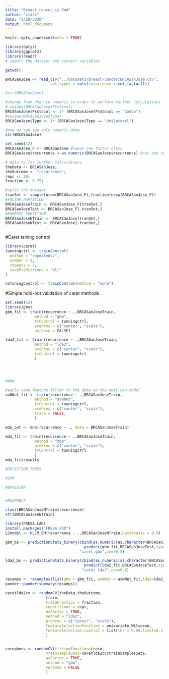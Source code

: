 ```yaml
---
title: "Breast_cancer_sj.Rmd"
author: "eider"
date: "2/28/2020"
output: html_document
---
```


```r
knitr::opts_chunk$set(echo = TRUE)
```

```r
library(dplyr)
library(ggplot2)
library(readr)
# Import the dataset and convert variables

getwd()

BRCASanJose <- read_csv("../datasets/breast-cancer/BRCASanJose.csv", 
                    col_types = cols(recurrence = col_factor()))

#str(BRCASanJose)

#change from char to numeric in order to perform further calculations
# unique(BRCASanJose$Protocol)
BRCASanJose$Protocol <- 1* (BRCASanJose$Protocol == "Combo")
#unique(BRCASanJose$Type) 
BRCASanJose$Type <- 1* (BRCASanJose$Type == "Unilateral")

#now we can see only numeric data
str(BRCASanJose)


```


```r
set.seed(42)
BRCASanJose_F <- BRCASanJose #leave one factor class
BRCASanJose$recurrence <-as.numeric(BRCASanJose$recurrence) #set one numeric class 

# data to for further calculations
theData <- BRCASanJose;
theOutcome <- "recurrence";
reps <- 20;
fraction <- 0.75;

#split the dataset
tranSet <- sample(nrow(BRCASanJose_F),fraction*nrow(BRCASanJose_F))
#FACTOR PARTITION
BRCASanJoseTrain <- BRCASanJose_F[tranSet,]
BRCASanJoseTest <- BRCASanJose_F[-tranSet,]
#NUMERIC PARTITION
BRCASanJoseNTrain <- BRCASanJose[tranSet,] 
BRCASanJoseNTest <- BRCASanJose[-tranSet,]



```

#Caret taining control
```r

library(caret)
tunningctrl <- trainControl(
  method = "repeatedcv", 
  number = 5,
  repeats = 3,
  savePredictions = "all"
)

noTuningControl <- trainControl(method = "none")
```

#Simple hold-out validation of caret methods

```r
set.seed(42)
library(gbm)
gbm_fit <- train(recurrence ~ .,BRCASanJoseTrain, 
             method = "gbm",  
             trControl = tunningctrl,
             preProc = c("center", "scale"),
             verbose = FALSE)

lda2_fit <- train(recurrence ~ .,BRCASanJoseTrain, 
             method = "lda2",
             preProc = c("center", "scale"),
             trControl = tunningctrl
             )




#ANN 

#apply some feature filter to the data so the nnet can model
avNNet_fit <- train(recurrence ~ .,BRCASanJoseTrain, 
             method = "avNNet",
             trControl = tunningctrl,
             preProc = c("center", "scale"),
             trace = FALSE,
             )

mda_out <- mda(recurrence ~ ., data = BRCASanJoseTrain)

mda_fit <- train(recurrence ~ .,BRCASanJoseTrain, 
             method = "mda",
             preProc = c("center", "scale"),
             trControl = tunningctrl
             )
mda_fit$results

#DECISTION TREES

#SVM

#BAYESIAN


#ENSEMBLE

```

```r

class(BRCASanJoseNTrain$recurrence)
str(BRCASanJoseNTrain)

library(FRESA.CAD)
install.packages("FRESA.CAD")
LCmodel <- HLCM_EM(recurrence ~ .,BRCASanJoseNTrain,hysteresis = 0.0)


```


```r
gbm_bs <- predictionStats_binary(cbind(as.numeric(as.character(BRCASanJoseTest$recurrence)),
                                   predict(gbm_fit,BRCASanJoseTest,type="prob")[,"1"]),
                                 "caret gbm",cex=0.8)

lda2_bs <- predictionStats_binary(cbind(as.numeric(as.character(BRCASanJoseTest$recurrence )),
                                   predict(lda2_fit,BRCASanJoseTest,type="prob")[,"1"]),
                                  "caret lda2",cex=0.8)


```


```r

resamps <- resamples(list(gbm = gbm_fit, avNNet = avNNet_fit,lda2=lda2_fit,mda_fit))
pander::pander(summary(resamps))

```



```r
caretlda2cv <- randomCV(theData,theOutcome,
                  train,
                  trainFraction = fraction,
                  repetitions = reps,
                  asFactor = TRUE,  
                  method = "lda2",
                  preProc = c("center", "scale"),
                  featureSelectionFunction = univariate_Wilcoxon,
                  featureSelection.control = list(thr = 0.95,limit=0.1)
                  )


caregbmcv <- randomCV(fittingFunction=train,
                  trainSampleSets=caretlda2cv$trainSamplesSets,
                  asFactor = TRUE,
                  method = "gbm",
                  verbose = FALSE
                  )



```

